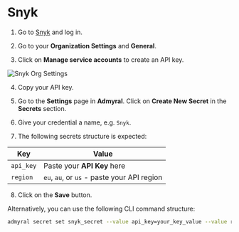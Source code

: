 # Snyk

1. Go to [Snyk](https://app.snyk.io) and log in.

2. Go to your **Organization Settings** and **General**.

3. Click on **Manage service accounts** to create an API key.

![Snyk Org Settings](/snyk_org_settings.png)

4. Copy your API key.

5. Go to the **Settings** page in **Admyral**. Click on **Create New Secret** in the **Secrets** section.

6. Give your credential a name, e.g. `Snyk`.

7. The following secrets structure is expected:

| Key       | Value                                       |
| --------- | ------------------------------------------- |
| `api_key` | Paste your **API Key** here                 |
| `region`  | `eu`, `au`, or `us` - paste your API region |

8. Click on the **Save** button.

Alternatively, you can use the following CLI command structure:

```bash
admyral secret set snyk_secret --value api_key=your_key_value --value region=your_region
```
